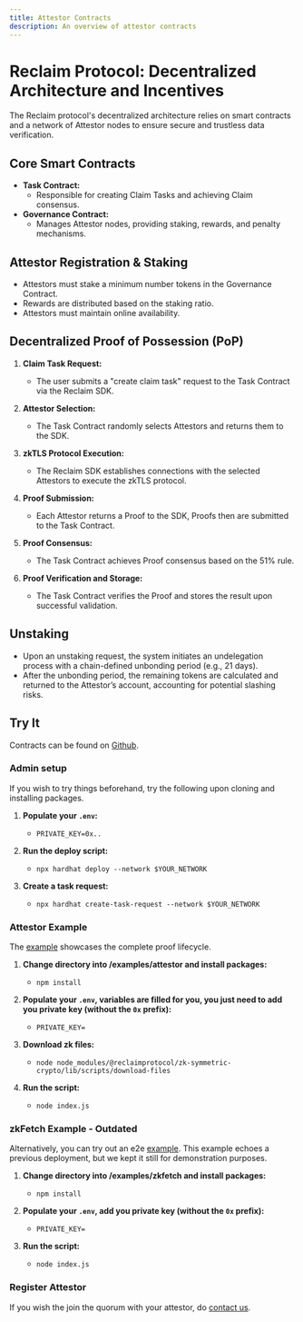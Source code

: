 ```yaml
---
title: Attestor Contracts
description: An overview of attestor contracts
---
```



# Reclaim Protocol: Decentralized Architecture and Incentives

The Reclaim protocol's decentralized architecture relies on smart contracts and a network of Attestor nodes to ensure secure and trustless data verification.

## Core Smart Contracts

* **Task Contract:**
    * Responsible for creating Claim Tasks and achieving Claim consensus.
* **Governance Contract:**
    * Manages Attestor nodes, providing staking, rewards, and penalty mechanisms.

## Attestor Registration & Staking

* Attestors must stake a minimum number tokens in the Governance Contract.
* Rewards are distributed based on the staking ratio.
* Attestors must maintain online availability.

## Decentralized Proof of Possession (PoP)

1.  **Claim Task Request:**
    * The user submits a "create claim task" request to the Task Contract via the Reclaim SDK.

2.  **Attestor Selection:**
    * The Task Contract randomly selects Attestors and returns them to the SDK.

3.  **zkTLS Protocol Execution:**
    * The Reclaim SDK establishes connections with the selected Attestors to execute the zkTLS protocol.

4.  **Proof Submission:**
    * Each Attestor returns a Proof to the SDK, Proofs then are submitted to the Task Contract.

5.  **Proof Consensus:**
    * The Task Contract achieves Proof consensus based on the 51% rule.

6.  **Proof Verification and Storage:**
    * The Task Contract verifies the Proof and stores the result upon successful validation.

## Unstaking

* Upon an unstaking request, the system initiates an undelegation process with a chain-defined unbonding period (e.g., 21 days).
* After the unbonding period, the remaining tokens are calculated and returned to the Attestor’s account, accounting for potential slashing risks.

## Try It

Contracts can be found on [Github](https://github.com/reclaimprotocol/attestor-contracts).

### Admin setup

If you wish to try things beforehand, try the following upon cloning and installing packages.

1.  **Populate your `.env`:**
    * `PRIVATE_KEY=0x..`

2.  **Run the deploy script:**
    * `npx hardhat deploy --network $YOUR_NETWORK`

3.  **Create a task request:**
    * `npx hardhat create-task-request --network $YOUR_NETWORK`

### Attestor Example 

The [example](https://github.com/reclaimprotocol/attestor-contracts/tree/main/examples/attestor) showcases the complete proof lifecycle. 

1.  **Change directory into /examples/attestor and install packages:**
    * `npm install`

2.  **Populate your `.env`, variables are filled for you, you just need to add you private key (without the `0x` prefix):**
    * `PRIVATE_KEY=`

3.  **Download zk files:**
    * `node node_modules/@reclaimprotocol/zk-symmetric-crypto/lib/scripts/download-files`

4. **Run the script:**
    * `node index.js`

### zkFetch Example - Outdated

Alternatively, you can try out an e2e [example](https://github.com/reclaimprotocol/attestor-contracts/tree/main/examples/zkfetch). This example echoes a previous deployment, but we kept it still for demonstration purposes.

1.  **Change directory into /examples/zkfetch and install packages:**
    * `npm install`

2.  **Populate your `.env`, add you private key (without the `0x` prefix):**
    * `PRIVATE_KEY=`

3. **Run the script:**
    * `node index.js`

### Register Attestor

If you wish the join the quorum with your attestor, do [contact us](https://t.me/protocolreclaim).
